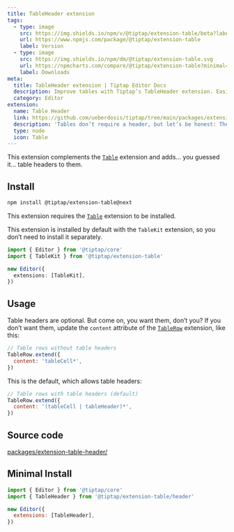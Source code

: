 ```yaml
---
title: TableHeader extension
tags:
  - type: image
    src: https://img.shields.io/npm/v/@tiptap/extension-table/beta?label=version
    url: https://www.npmjs.com/package/@tiptap/extension-table
    label: Version
  - type: image
    src: https://img.shields.io/npm/dm/@tiptap/extension-table.svg
    url: https://npmcharts.com/compare/@tiptap/extension-table?minimal=true
    label: Downloads
meta:
  title: TableHeader extension | Tiptap Editor Docs
  description: Improve tables with Tiptap’s TableHeader extension. Easily control table headers. Source code and usage examples in the docs!
  category: Editor
extension:
  name: Table Header
  link: https://github.com/ueberdosis/tiptap/tree/main/packages/extension-table
  description: 'Tables don’t require a header, but let’s be honest: They look better with it.'
  type: node
  icon: Table
---
```



This extension complements the [`Table`](/editor/extensions/nodes/table) extension and adds… you guessed it… table headers to them.

<CodeDemo path="/Nodes/Table" />

## Install

```bash
npm install @tiptap/extension-table@next
```

This extension requires the [`Table`](/editor/extensions/nodes/table) extension to be installed.

This extension is installed by default with the `TableKit` extension, so you don’t need to install it separately.

```ts
import { Editor } from '@tiptap/core'
import { TableKit } from '@tiptap/extension-table'

new Editor({
  extensions: [TableKit],
})
```

## Usage

Table headers are optional. But come on, you want them, don’t you? If you don’t want them, update the `content` attribute of the [`TableRow`](/editor/extensions/nodes/table-row) extension, like this:

```js
// Table rows without table headers
TableRow.extend({
  content: 'tableCell*',
})
```

This is the default, which allows table headers:

```js
// Table rows with table headers (default)
TableRow.extend({
  content: '(tableCell | tableHeader)*',
})
```

## Source code

[packages/extension-table-header/](https://github.com/ueberdosis/tiptap/blob/main/packages/extension-table/src/header)

## Minimal Install

```js
import { Editor } from '@tiptap/core'
import { TableHeader } from '@tiptap/extension-table/header'

new Editor({
  extensions: [TableHeader],
})
```
